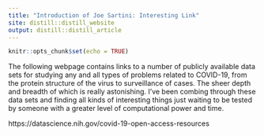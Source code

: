 ```yaml
---
title: "Introduction of Joe Sartini: Interesting Link"
site: distill::distill_website
output: distill::distill_article
---
```


```r
knitr::opts_chunk$set(echo = TRUE)
```

The following webpage contains links to a number of publicly available data sets for studying any and all types of problems related to COVID-19, from the protein structure of the virus to surveillance of cases. The sheer depth and breadth of which is really astonishing. I've been combing through these data sets and finding all kinds of interesting things just waiting to be tested by someone with a greater level of computational power and time.

https://datascience.nih.gov/covid-19-open-access-resources